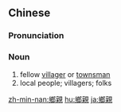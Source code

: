 {{also|乡亲}}
==Chinese==
{{zh-forms|s=乡亲}}

===Pronunciation===
{{zh-pron
|m=xiāngqīn
|c=hoeng1 can1
|h=pfs=hiông-chhîn
|mn=qz,tw,xm:hiong-chhin/zz:hiang-chhin/qz,xm:hiuⁿ-chhin/twv:khan-chhin
|cat=n
}}

===Noun===
{{zh-noun}}

# fellow [[villager]] or [[townsman]]
# local people; villagers; folks

{{zh-cat|Advanced}}

[[zh-min-nan:鄉親]]
[[hu:鄉親]]
[[ja:鄉親]]